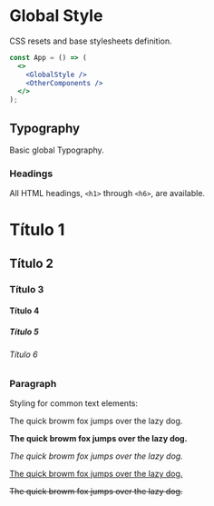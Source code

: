 
<Meta title="Styles/GlobalStyle" component={GlobalStyle} />

# Global Style

CSS resets and base stylesheets definition.

```jsx
const App = () => (
  <>
    <GlobalStyle />
    <OtherComponents />
  </>
);
```

## Typography

Basic global Typography.

### Headings

All HTML headings, `<h1>` through `<h6>`, are available.

<Preview>
  <Story name="Headings">
    <div>
      <h1>Título 1</h1>
      <h2>Título 2</h2>
      <h3>Título 3</h3>
      <h4>Título 4</h4>
      <h5>Título 5</h5>
      <h6>Título 6</h6>
    </div>
  </Story>
</Preview>

### Paragraph

Styling for common text elements:

<Preview>
  <Story name="Paragraph">
    <div>
      <p>The quick browm fox jumps over the lazy dog.</p>
      <p>
        <strong>The quick browm fox jumps over the lazy dog.</strong>
      </p>
      <p>
        <em>The quick browm fox jumps over the lazy dog.</em>
      </p>
      <p>
        <u>The quick browm fox jumps over the lazy dog.</u>
      </p>
      <p>
        <s>The quick browm fox jumps over the lazy dog.</s>
      </p>
    </div>
  </Story>
</Preview>
